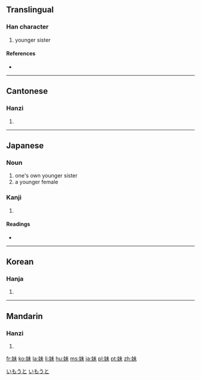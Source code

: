 ==Translingual==

===Han character===
{{Han char|rn=38|rad=女|as=05|sn=8|four=4549<sub>0</sub>|canj=女十木 (VJD)}}

# younger sister

====References====
* {{Han ref|kx=0257.280|dkj=06138|dj=0522.230|hdz=21034.060|uh=59B9|ud=22969|bh=A966|bd=43366}}

----

==Cantonese==

===Hanzi===
{{yue-hanzi|jyut=|y=mui6}}

# {{defn|Cantonese}}

----

==Japanese==

===Noun===
{{ja-noun|k|hira=いもうと|rom=imōto}}

# one's own younger sister
# a younger female

===Kanji===
{{ja-kanji|grade=2|rs=女05}}

# {{defn|Japanese}}

====Readings====
* {{ja-readings|on=[[まい]] (mai)|kun=[[いもうと]] (imouto), [[いも]] (imo)}}

[[Category:1000 Japanese basic words|いもうと]]
[[Category:ja:Family|いもうと]]

----

==Korean==

===Hanja===
{{ko-hanja|hangeul=매|rv=mae|mr=mae}}

# {{defn|Korean}}

----

==Mandarin==

===Hanzi===
{{cmn-hanzi|pin=[[mèi]] ([[mei4]])|wg=mei<sup>4</sup>}}

# {{defn|Mandarin}}

[[fr:妹]]
[[ko:妹]]
[[la:妹]]
[[li:妹]]
[[hu:妹]]
[[ms:妹]]
[[ja:妹]]
[[pl:妹]]
[[pt:妹]]
[[zh:妹]]